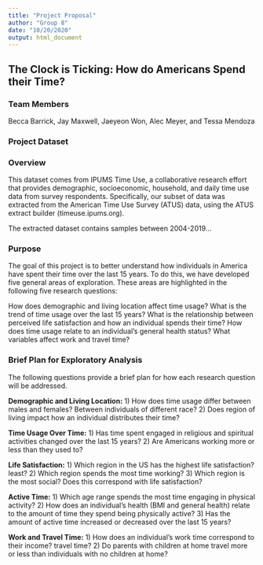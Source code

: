 ```yaml
---
title: "Project Proposal"
author: "Group 8"
date: "10/20/2020"
output: html_document
---
```


## The Clock is Ticking: How do Americans Spend their Time? 

### Team Members
Becca Barrick, Jay Maxwell, Jaeyeon Won, Alec Meyer, and Tessa Mendoza


### Project Dataset


### Overview
This dataset comes from IPUMS Time Use, a collaborative research effort that provides demographic, socioeconomic, household, and daily time use data from survey respondents. Specifically, our subset of data was extracted from the American Time Use Survey (ATUS) data, using the ATUS extract builder (timeuse.ipums.org). 

The extracted dataset contains samples between 2004-2019... 

### Purpose
The goal of this project is to better understand how individuals in America have spent their time over the last 15 years. To do this, we have developed five general areas of exploration. These areas are highlighted in the following five research questions: 

How does demographic and living location affect time usage? What is the trend of time usage over the last 15 years? What is the relationship between perceived life satisfaction and how an individual spends their time? How does time usage relate to an individual's general health status? What variables affect work and travel time? 

### Brief Plan for Exploratory Analysis
The following questions provide a brief plan for how each research question will be addressed. 

**Demographic and Living Location:**
1) How does time usage differ between males and females? Between individuals of different race?
2) Does region of living impact how an individual distributes their time?

**Time Usage Over Time:**
1) Has time spent engaged in religious and spiritual activities changed over the last 15 years?
2) Are Americans working more or less than they used to? 

**Life Satisfaction:**
1) Which region in the US has the highest life satisfaction? least?
2) Which region spends the most time working? 
3) Which region is the most social? Does this correspond with life satisfaction?

**Active Time:**
1) Which age range spends the most time engaging in physical activity?
2) How does an individual's health (BMI and general health) relate to the amount of time they spend being physically active? 
3) Has the amount of active time increased or decreased over the last 15 years?

**Work and Travel Time:**
1) How does an individual's work time correspond to their income? travel time?
2) Do parents with children at home travel more or less than individuals with no children at home? 

